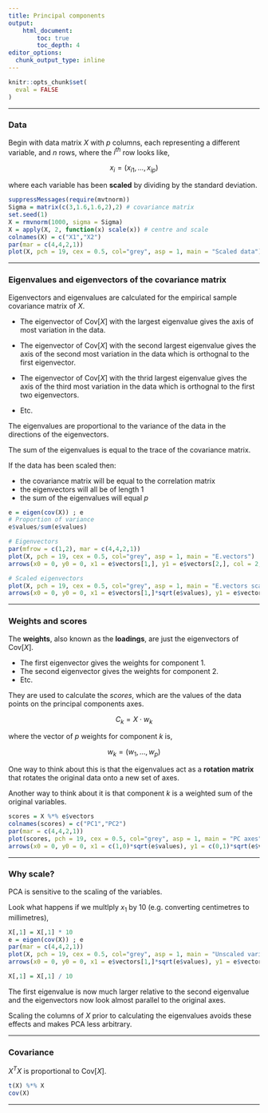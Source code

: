 ```yaml
---
title: Principal components
output: 
    html_document:
        toc: true
        toc_depth: 4
editor_options: 
  chunk_output_type: inline
---
```


```r
knitr::opts_chunk$set(
  eval = FALSE
)
```

********************************************************************************

### Data

Begin with data matrix $X$ with $p$ columns, each representing a different variable, and $n$ rows, where the $i^{th}$ row looks like,

$$ x_i = (x_{i1}, ..., x_{ip}) $$

where each variable has been **scaled** by dividing by the standard deviation.

```r
suppressMessages(require(mvtnorm))
Sigma = matrix(c(3,1.6,1.6,2),2) # covariance matrix
set.seed(1)
X = rmvnorm(1000, sigma = Sigma)
X = apply(X, 2, function(x) scale(x)) # centre and scale
colnames(X) = c("X1","X2")
par(mar = c(4,4,2,1))
plot(X, pch = 19, cex = 0.5, col="grey", asp = 1, main = "Scaled data")
```

********************************************************************************

### Eigenvalues and eigenvectors of the covariance matrix

Eigenvectors and eigenvalues are calculated for the empirical sample covariance matrix of $X$.

* The eigenvector of $\mbox{Cov}[X]$ with the largest eigenvalue gives the axis of most variation in the data.

* The eigenvector of $\mbox{Cov}[X]$ with the second largest eigenvalue gives the axis of the second most variation in the data which is orthognal to the first eigenvector.

* The eigenvector of $\mbox{Cov}[X]$ with the thrid largest eigenvalue gives the axis of the third most variation in the data which is orthognal to the first two eigenvectors.

* Etc.

The eigenvalues are proportional to the variance of the data in the directions of the eigenvectors.

The sum of the eigenvalues is equal to the trace of the covariance matrix.

If the data has been scaled then:

* the covariance matrix will be equal to the correlation matrix
* the eigenvectors will all be of length 1
* the sum of the eigenvalues will equal $p$

```r
e = eigen(cov(X)) ; e
# Proportion of variance
e$values/sum(e$values)
```

```r
# Eigenvectors
par(mfrow = c(1,2), mar = c(4,4,2,1))
plot(X, pch = 19, cex = 0.5, col="grey", asp = 1, main = "E.vectors")
arrows(x0 = 0, y0 = 0, x1 = e$vectors[1,], y1 = e$vectors[2,], col = 2, length = 0.05, lwd = 2)

# Scaled eigenvectors
plot(X, pch = 19, cex = 0.5, col="grey", asp = 1, main = "E.vectors scaled by sqrt e.values")
arrows(x0 = 0, y0 = 0, x1 = e$vectors[1,]*sqrt(e$values), y1 = e$vectors[2,]*sqrt(e$values), col = 2, length = 0.05, lwd = 2)
```

********************************************************************************

### Weights and scores

The **weights**, also known as the **loadings**, are just the eigenvectors of $\mbox{Cov}[X]$.

* The first eigenvector gives the weights for component 1.
* The second eigenvector gives the weights for component 2.
* Etc.

They are used to calculate the *scores*, which are the values of the data points on the principal components axes.

$$ C_k = X \cdot w_k $$

where the vector of $p$ weights for component $k$ is, 

$$ w_k = (w_1,...,w_p) $$

One way to think about this is that the eigenvalues act as a **rotation matrix** that rotates the original data onto a new set of axes.

Another way to think about it is that component $k$ is a weighted sum of the original variables.

```r
scores = X %*% e$vectors
colnames(scores) = c("PC1","PC2")
par(mar = c(4,4,2,1))
plot(scores, pch = 19, cex = 0.5, col="grey", asp = 1, main = "PC axes")
arrows(x0 = 0, y0 = 0, x1 = c(1,0)*sqrt(e$values), y1 = c(0,1)*sqrt(e$values), col = 2, length = 0.05, lwd = 2)
```

********************************************************************************

### Why scale?

PCA is sensitive to the scaling of the variables. 

Look what happens if we multlply $x_1$ by 10 (e.g. converting centimetres to millimetres),

```r
X[,1] = X[,1] * 10
e = eigen(cov(X)) ; e
par(mar = c(4,4,2,1))
plot(X, pch = 19, cex = 0.5, col="grey", asp = 1, main = "Unscaled variables")
arrows(x0 = 0, y0 = 0, x1 = e$vectors[1,]*sqrt(e$values), y1 = e$vectors[2,]*sqrt(e$values), col = 2, length = 0.05, lwd = 2)
```

```r
X[,1] = X[,1] / 10
```

The first eigenvalue is now much larger relative to the second eigenvalue and the eigenvectors now look almost parallel to the original axes.

Scaling the columns of $X$ prior to calculating the eigenvalues avoids these effects and makes PCA less arbitrary.

********************************************************************************

### Covariance

$X^TX$ is proportional to $\mbox{Cov}[X]$.

```r
t(X) %*% X
cov(X)
```

********************************************************************************

<!-- #### See also -->

<!-- <a href="Eigenvalues and eigenvectors.html">Eigenvalues and eigenvectors</a>  -->

<!-- <a href="Matrix decompositions.html">Matrix decompositions</a>  -->

<!-- ******************************************************************************** -->

